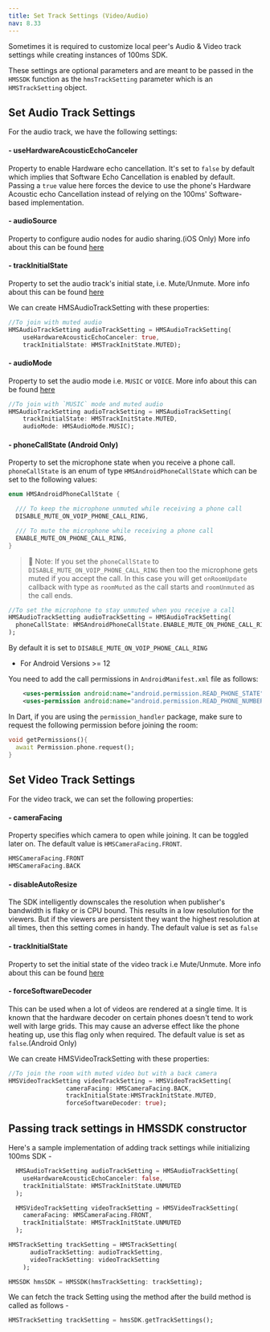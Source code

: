 ```yaml
---
title: Set Track Settings (Video/Audio)
nav: 8.33
---
```


Sometimes it is required to customize local peer's Audio & Video track settings while creating instances of 100ms SDK.

These settings are optional parameters and are meant to be passed in the `HMSSDK` function as the `hmsTrackSetting` parameter which is an `HMSTrackSetting` object.

## Set Audio Track Settings

For the audio track, we have the following settings:

#### - useHardwareAcousticEchoCanceler

Property to enable Hardware echo cancellation. It's set to `false` by default which implies that Software Echo Cancellation is enabled by default.
Passing a `true` value here forces the device to use the phone's Hardware Acoustic echo Cancellation instead of relying on the 100ms' Software-based implementation.

#### - audioSource

Property to configure audio nodes for audio sharing.(iOS Only) More info about this can be found [here](/flutter/v2/how--to-guides/set-up-video-conferencing/local-audio-share#i-os-setup)

#### - trackInitialState

Property to set the audio track's initial state, i.e. Mute/Unmute. More info about this can be found [here](/flutter/v2/how--to-guides/set-up-video-conferencing/mute#setting-video-and-mic-off-while-joining)

We can create HMSAudioTrackSetting with these properties:

```dart
//To join with muted audio
HMSAudioTrackSetting audioTrackSetting = HMSAudioTrackSetting(
    useHardwareAcousticEchoCanceler: true,
    trackInitialState: HMSTrackInitState.MUTED);
```

#### - audioMode

Property to set the audio mode i.e. `MUSIC` or `VOICE`. More info about this can be found [here](/flutter/v2/how-to-guides/configure-your-device/microphone/music-mode.mdx)

```dart
//To join with `MUSIC` mode and muted audio
HMSAudioTrackSetting audioTrackSetting = HMSAudioTrackSetting(
    trackInitialState: HMSTrackInitState.MUTED,
    audioMode: HMSAudioMode.MUSIC);
```

#### - phoneCallState (Android Only)

Property to set the microphone state when you receive a phone call. `phoneCallState` is an enum of type `HMSAndroidPhoneCallState` which can be set to the following values:

```dart
enum HMSAndroidPhoneCallState {

  /// To keep the microphone unmuted while receiving a phone call
  DISABLE_MUTE_ON_VOIP_PHONE_CALL_RING,

  /// To mute the microphone while receiving a phone call
  ENABLE_MUTE_ON_PHONE_CALL_RING,
}
```

> 🔑 Note: If you set the `phoneCallState` to `DISABLE_MUTE_ON_VOIP_PHONE_CALL_RING` then too the microphone gets muted if you accept the call. In this case you 
           will get `onRoomUpdate` callback with type as `roomMuted` as the call starts and `roomUnmuted` as the call ends.

```dart
//To set the microphone to stay unmuted when you receive a call
HMSAudioTrackSetting audioTrackSetting = HMSAudioTrackSetting(
  phoneCallState: HMSAndroidPhoneCallState.ENABLE_MUTE_ON_PHONE_CALL_RING
);
```
By default it is set to `DISABLE_MUTE_ON_VOIP_PHONE_CALL_RING`

- For Android Versions >= 12

You need to add the call permissions in `AndroidManifest.xml` file as follows:

```xml
    <uses-permission android:name="android.permission.READ_PHONE_STATE"/>
    <uses-permission android:name="android.permission.READ_PHONE_NUMBERS" />
```

In Dart, if you are using the `permission_handler` package, make sure to request the following permission before joining the room:

```dart
void getPermissions(){
  await Permission.phone.request();
}
```

## Set Video Track Settings

For the video track, we can set the following properties:

#### - cameraFacing

Property specifies which camera to open while joining. It can be toggled later on. The default value is `HMSCameraFacing.FRONT`.

```dart
HMSCameraFacing.FRONT
HMSCameraFacing.BACK
```

#### - disableAutoResize

The SDK intelligently downscales the resolution when publisher's bandwidth is flaky or is CPU bound. This results in a low resolution for the viewers. But if the viewers are persistent they want the highest resolution at all times, then this setting comes in handy.
The default value is set as `false`

#### - trackInitialState

Property to set the initial state of the video track i.e Mute/Unmute. More info about this can be found [here](/flutter/v2/how--to-guides/set-up-video-conferencing/mute#setting-video-and-mic-off-while-joining)

#### - forceSoftwareDecoder

This can be used when a lot of videos are rendered at a single time. It is known that the hardware decoder on certain phones doesn't tend to work well with large grids.
This may cause an adverse effect like the phone heating up, use this flag only when required. The default value is set as `false`.(Android Only)

We can create HMSVideoTrackSetting with these properties:

```dart
//To join the room with muted video but with a back camera
HMSVideoTrackSetting videoTrackSetting = HMSVideoTrackSetting(
                cameraFacing: HMSCameraFacing.BACK,
                trackInitialState:HMSTrackInitState.MUTED,
                forceSoftwareDecoder: true);
```

## Passing track settings in HMSSDK constructor

Here's a sample implementation of adding track settings while initializing 100ms SDK -

```dart
  HMSAudioTrackSetting audioTrackSetting = HMSAudioTrackSetting(
    useHardwareAcousticEchoCanceler: false,
    trackInitialState: HMSTrackInitState.UNMUTED
  );

  HMSVideoTrackSetting videoTrackSetting = HMSVideoTrackSetting(
    cameraFacing: HMSCameraFacing.FRONT,
    trackInitialState: HMSTrackInitState.UNMUTED
  );

HMSTrackSetting trackSetting = HMSTrackSetting(
      audioTrackSetting: audioTrackSetting,
      videoTrackSetting: videoTrackSetting
    );

HMSSDK hmsSDK = HMSSDK(hmsTrackSetting: trackSetting);
```

We can fetch the track Setting using the method after the build method is called as follows -

```dart
HMSTrackSetting trackSetting = hmsSDK.getTrackSettings();
```
